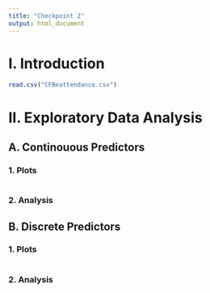 ```yaml
---
title: "Checkpoint 2"
output: html_document
---
```


# I. Introduction

```r
read.csv("CFBeattendance.csv")
```

# II. Exploratory Data Analysis

## A. Continouous Predictors

### 1. Plots

```r


```

### 2. Analysis

## B. Discrete Predictors

### 1. Plots

```r

```

### 2. Analysis